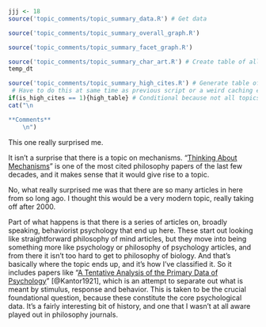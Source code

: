 ```r
jjj <- 18
source('topic_comments/topic_summary_data.R') # Get data
```

```r
source('topic_comments/topic_summary_overall_graph.R')
```

```r
source('topic_comments/topic_summary_facet_graph.R')
```

```r
source('topic_comments/topic_summary_char_art.R') # Create table of all articles in topic
temp_dt
```

```r
source('topic_comments/topic_summary_high_cites.R') # Generate table of highly cited articles. 
 # Have to do this at same time as previous script or a weird caching error occurs.
if(is_high_cites == 1){high_table} # Conditional because not all topics have high cites
cat("\n

**Comments**
	\n")
```

This one really surprised me. 

It isn't a surprise that there is a topic on mechanisms. "[Thinking About Mechanisms](https://philpapers.org/rec/MACTAM)" is one of the most cited philosophy papers of the last few decades, and it makes sense that it would give rise to a topic.

No, what really surprised me was that there are so many articles in here from so long ago. I thought this would be a very modern topic, really taking off after 2000.

Part of what happens is that there is a series of articles on, broadly speaking, behaviorist psychology that end up here. These start out looking like straightforward philosophy of mind articles, but they move into being something more like psychology or philosophy of psychology articles, and from there it isn't too hard to get to philosophy of biology. And that's basically where the topic ends up, and it's how I've classified it. So it includes papers like "[A Tentative Analysis of the Primary Data of Psychology](https://philpapers.org/rec/KANATA)" [@Kantor1921], which is an attempt to separate out what is meant by stimulus, response and behavior. This is taken to be the crucial foundational question, because these constitute the core psychological data. It's a fairly interesting bit of history, and one that I wasn't at all aware played out in philosophy journals.